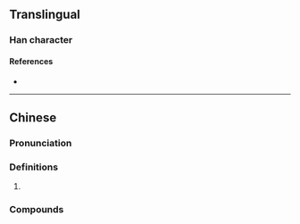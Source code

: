 {{character info}}
==Translingual==

===Han character===
{{Han char|rn=9|rad=人|as=05|sn=7|four=21231|canj=OYMY|ids=⿰亻卡}}

====References====
* {{Han ref|kx=0100.021|hdz=10131.080|uh=4F67|ud=20327|bh=CA61|bd=51809}}

----

==Chinese==
{{zh-forms}}

===Pronunciation===
{{zh-pron
|m=kǎ
|c=kaa1,kaa2
|cat=pn
}}

===Definitions===
{{zh-hanzi}}

# {{zh-used2|t}}

===Compounds===
{{zh-der|佧佤|佧佤族|佧喇}}